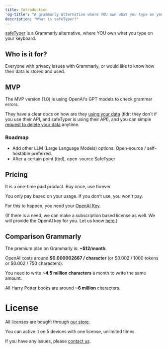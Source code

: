 ```yaml
---
title: Introduction
'og-title': "A grammarly alternative where YOU own what you type on your keyboard."
description: "What is safeTyper?"
---
```


[safeTyper](https://safetyper.com) is a Grammarly alternative, where YOU own what you type on your keyboard.

## Who is it for?

Everyone with privacy issues with Grammarly, or would like to know how their data is stored and used.

## MVP

The MVP version (1.0) is using OpenAI's GPT models to check grammar errors.

They have a clear docs on how are they [using your data](https://help.openai.com/en/articles/5722486-how-your-data-is-used-to-improve-model-performance) (tldr: they don't if you use their API, and safeTyper is using their API), and you can simple [request to delete your data](https://help.openai.com/en/articles/6378407-how-can-i-delete-my-account) anytime.

### Roadmap

- Add other LLM (Large Language Models) options. Open-source / self-hostable preferred.
- After a certain point (tbd), open-source SafeTyper

## Pricing

It is a one-time paid product. Buy once, use forever. 

You only pay based on your usage. If you don't use, you won't pay.

For this to happen, you need your [OpenAI Key](https://platform.openai.com/account/api-keys).

(If there is a need, we can make a subscription based license as well. We will provide the OpenAI key for you. Let us know [here](https://github.com/coollabsio/safetyper).)

## Comparison Grammarly

The premium plan on Grammarly is: **~$12/month**.

OpenAI costs around **$0.000002667 / character** (or $0.002 / 1000 tokens or $0.002 / 750 characters).

You need to write **~4.5 million characters** a month to write the same amount.

All Harry Potter books are around **~6 million** characters.

# License

All licenses are bought through [our store](https://store.coollabs.io/).

You can active it on 5 devices with one license, unlimited times.

If you have any issues, please [contact us](../contact).